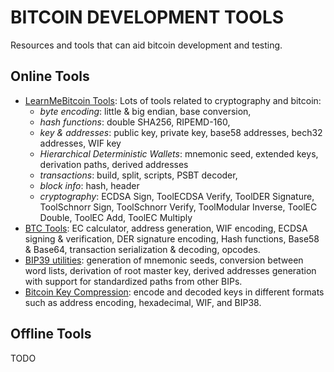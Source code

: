 # BITCOIN DEVELOPMENT TOOLS

Resources and tools that can aid bitcoin development and testing.

## Online Tools

- [LearnMeBitcoin Tools](https://learnmeabitcoin.com/tools/): Lots of tools
  related to cryptography and bitcoin:
  - _byte encoding_: little & big endian, base conversion,
  - _hash functions_: double SHA256, RIPEMD-160,
  - _key & addresses_: public key, private key, base58 addresses, bech32
    addresses, WIF key
  - _Hierarchical Deterministic Wallets_: mnemonic seed, extended keys,
    derivation paths, derived addresses
  - _transactions_: build, split, scripts, PSBT decoder,
  - _block info_: hash, header
  - _cryptography_: ECDSA Sign, ToolECDSA Verify, ToolDER Signature,
    ToolSchnorr Sign, ToolSchnorr Verify, ToolModular Inverse, ToolEC Double,
    ToolEC Add, ToolEC Multiply
- [BTC Tools](https://btctools.org): EC calculator, address generation, WIF
  encoding, ECDSA signing & verification, DER signature encoding, Hash
  functions, Base58 & Base64, transaction serialization & decoding, opcodes.
- [BIP39 utilities](https://iancoleman.io/bip39/): generation of mnemonic seeds,
  conversion between word lists, derivation of root master key, derived
  addresses generation with support for standardized paths from other BIPs.
- [Bitcoin Key Compression](https://iancoleman.io/bitcoin-key-compression/):
  encode and decoded keys in different formats such as address encoding,
  hexadecimal, WIF, and BIP38.

## Offline Tools

TODO
